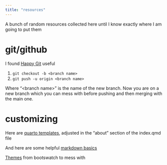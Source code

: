 ```yaml
---
title: "resources"
---
```


A bunch of random resources collected here until I know exactly where I am going to put them

# git/github

I found [Happy Git](https://happygitwithr.com/index.html) useful

1.  `git checkout -b <branch name>`
2.  `git push -u origin <branch name>`

Where "\<branch name\>" is the name of the new branch. Now you are on a new branch which you can mess with before pushing and then merging with the main one.

# customizing

Here are [quarto templates](https://quarto.org/docs/websites/website-about.html#templates), adjusted in the "about" section of the index.qmd file

And here are some helpful [markdown basics](https://quarto.org/docs/authoring/markdown-basics.html)

[Themes](https://bootswatch.com/) from bootswatch to mess with
